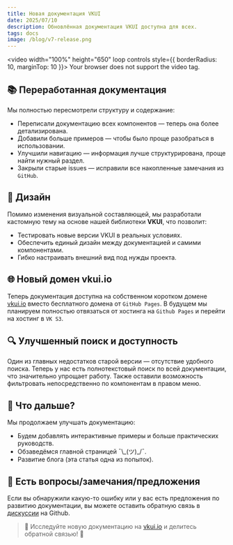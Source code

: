 ```yaml
---
title: Новая документация VKUI
date: 2025/07/10
description: Обновлённая документация VKUI доступна для всех.
tags: docs
image: /blog/v7-release.png
---
```



<PostHeader frontMatter={metadata} />

<video width="100%" height="650" loop controls style={{ borderRadius: 10, marginTop: 10 }}>
  <source src="/blog/docs-overview-2025.mp4" type="video/mp4" />
  Your browser does not support the video tag.
</video>

## 📚 Переработанная документация

Мы полностью пересмотрели структуру и содержание:

- Переписали документацию всех компонентов — теперь она более детализирована.
- Добавили больше примеров — чтобы было проще разобраться в использовании.
- Улучшили навигацию — информация лучше структурирована, проще найти нужный раздел.
- Закрыли старые issues — исправили все накопленные замечания из `GitHub`.

## 🎨 Дизайн

Помимо изменения визуальной составляющей, мы разработали кастомную тему на основе нашей библиотеки **VKUI**, что позволит:

- Тестировать новые версии VKUI в реальных условиях.
- Обеспечить единый дизайн между документацией и самими компонентами.
- Гибко настраивать внешний вид под нужды проекта.

## 🌐 Новый домен vkui.io

Теперь документация доступна на собственном коротком домене [vkui.io](https://vkui.io) вместо бесплатного домена от `GitHub Pages`.
В будущем мы планируем полностью отвязаться от хостинга на `Github Pages` и перейти на хостинг в `VK S3`.

## 🔍 Улучшенный поиск и доступность

Один из главных недостатков старой версии — отсутствие удобного поиска. Теперь у нас есть полнотекстовый поиск по всей документации,
что значительно упрощает работу. Также оставили возможность фильтровать непосредственно по компонентам в правом меню.

## 🔮 Что дальше?

Мы продолжаем улучшать документацию:

- Будем добавлять интерактивные примеры и больше практических руководств.
- Обзаведёмся главной страницей ¯\\\_(ツ)\_/¯.
- Развитие блога (эта статья одна из попыток).

## 💬 Есть вопросы/замечания/предложения

Если вы обнаружили какую-то ошибку или у вас есть предложения по развитию документации,
вы можете оставить обратную связь в [дискуссии](https://github.com/VKCOM/VKUI/discussions/8667) на Github.

> 🚀 Исследуйте новую документацию на [vkui.io](/) и делитесь обратной связью! 🚀
